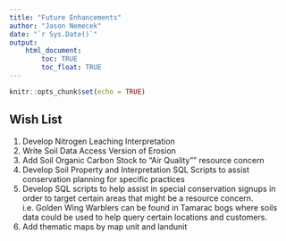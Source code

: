 ---
title: "Future Enhancements"
author: "Jason Nemecek"
date: "`r Sys.Date()`"
output: 
    html_document:
        toc: TRUE
        toc_float: TRUE
---

```{r setup, include=FALSE}
knitr::opts_chunk$set(echo = TRUE)
```

<style>
   tbody tr:nth-child(odd){
    background-color: #F7FBFF;
  }
</style>
## Wish List
1. Develop Nitrogen Leaching Interpretation
2. Write Soil Data Access Version of Erosion
3. Add Soil Organic Carbon Stock to "Air Quality"" resource concern
4. Develop Soil Property and Interpretation SQL Scripts to assist conservation planning for specific practices
5.  Develop SQL scripts to help assist in special conservation signups in order to target certain areas that might be a resource concern. i.e. Golden Wing Warblers can be found in Tamarac bogs where soils data could be used to help query certain locations and customers. 
6. Add thematic maps by map unit and landunit



